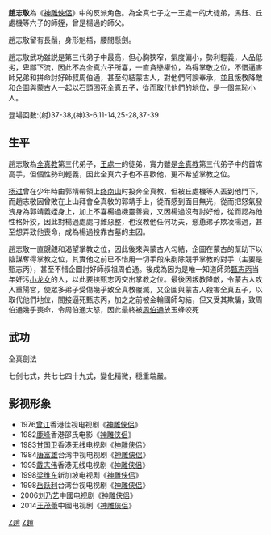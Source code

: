 {{article issues
|
{{Disputed|time=2010-10-14T10:46:28+00:00}}
{{Unreferenced|time=2010-10-14T10:46:28+00:00}}
}}
{{金庸人物
|称呼=趙道長
|姓名=趙志敬
|法号=清肅
|绰号=
|小说=[[神鵰俠侶|神鵰俠侶]]
|门派=[[全真教|全真教]]第三代弟子
|師父=[[王處一|王處一]]
|徒弟=[[鹿清篤|鹿清篤]]<br>[[楊過|楊過]]（掛名弟子，未傳授武功）
|内功=
|武功=[[全真劍法|全真劍法]]
}}

'''趙志敬'''為《[[神雕俠侶|神雕俠侶]]》中的反派角色。為全真七子之一王處一的大徒弟，馬鈺、丘處機等六子的師姪，曾是楊過的師父。

趙志敬留有長鬚，身形魁梧，腰間懸劍。

趙志敬武功雖説是第三代弟子中最高，但心胸狹窄，氣度偏小，勢利輕義，人品低劣，卑鄙下流，因此不為全真六子所喜，一直貪戀權位，為得掌敬之位，不惜逼害師兄弟和拼命討好師叔周伯通，甚至勾結蒙古人，對他們阿諛奉承，並且叛教降敵和企圖與蒙古人一起以石頭困死全真五子，從而取代他們的地位，是一個無恥小人。



登場回數:(射)37-38,(神)3-6,11-14,25-28,37-39

==生平==
趙志敬為[[全真教|全真教]]第三代弟子，[[王處一|王處一]]的徒弟，實力雖是[[全真教|全真教]]第三代弟子中的首席高手，但個性勢利輕義，因此全真六子也不喜歡他，更不希望掌教之位。

[[杨过|杨过]]曾在少年時由郭靖帶領上[[终南山|终南山]]时投奔全真教，但被丘處機等人丟到他門下，而趙志敬因曾敗在上山拜會全真敎的郭靖手上，從而感到面目無光，從而把怒氣發洩身為郭靖義姪身上，加上不喜楊過機靈善變，又因楊過沒有討好他，從而認為他性格奸狡，因此對楊過處處刁難惡整，也沒教他任何功夫，慫恿弟子欺凌楊過，甚至想弄致他喪命，成為楊過投靠古墓的主因。

趙志敬一直覬覦和渴望掌教之位，因此後來與蒙古人勾結，企圖在蒙古的幫助下以陰謀奪得掌教之位，其實他之前已不惜用一切手段來剷除競爭掌教的對手（主要是甄志丙），甚至不惜企圖討好師叔祖周伯通。後成為因为是唯一知道師弟[[甄志丙|甄志丙]]当年奸污[[小龙女|小龙女]]的人，以此要挟甄志丙交出掌教之位。最後因叛教降敵，令蒙古人攻入重陽宮，使眾多弟子受傷幾乎致全真教覆滅，又企圖與蒙古人殺害全真五子，以取代他們地位，間接逼死甄志丙，加之之前被金輪國師勾結，但又受其欺騙，致周伯通幾乎喪命，令周伯通大怒，因此最終被[[周伯通|周伯通]]放玉蜂咬死

==武功==
;全真劍法
七剑七式，共七七四十九式，變化精微，穏重端嚴。

==影视形象==
*1976[[曾江|曾江]]香港佳视电视剧《[[神雕侠侣|神雕侠侣]]》 
*1982[[鹿峰|鹿峰]]香港邵氏电影《[[神雕侠侣|神雕侠侣]]》 
*1983[[甘国卫|甘国卫]]香港无线电视剧《[[神雕侠侣|神雕侠侣]]》
*1984[[唐富雄|唐富雄]]台湾中视电视剧《[[神雕侠侣|神雕侠侣]]》
*1995[[戴志伟|戴志伟]]香港无线电视剧《[[神雕侠侣|神雕侠侣]]》
*1998[[梁维东|梁维东]]新加坡电视剧《[[神雕侠侣|神雕侠侣]]》
*1998[[岳跃利|岳跃利]]台湾台视电视剧《[[神雕侠侣|神雕侠侣]]》
*2006[[刘乃艺|刘乃艺]]中國电视剧《[[神雕侠侣|神雕侠侣]]》
*2014[[王茂蕾|王茂蕾]]中國电视剧《[[神雕侠侣|神雕侠侣]]》 

[[Category:神雕俠侶角色|Z趙]]
[[Category:金庸筆下虛構角色|Z趙]]